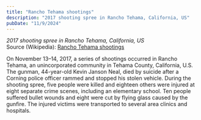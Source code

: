```yaml
---
title: "Rancho Tehama shootings"
description: "2017 shooting spree in Rancho Tehama, California, US"
pubDate: "11/9/2024"
---
```


*2017 shooting spree in Rancho Tehama, California, US*  
Source (Wikipedia): [Rancho Tehama shootings][1]

On November 13–14, 2017, a series of shootings occurred in Rancho Tehama, an unincorporated community in Tehama County, California, U.S. The gunman, 44-year-old Kevin Janson Neal, died by suicide after a Corning police officer rammed and stopped his stolen vehicle. During the shooting spree, five people were killed and eighteen others were injured at eight separate crime scenes, including an elementary school. Ten people suffered bullet wounds and eight were cut by flying glass caused by the gunfire. The injured victims were transported to several area clinics and hospitals.

[1]: https://en.wikipedia.org/wiki/Rancho_Tehama_shootings
